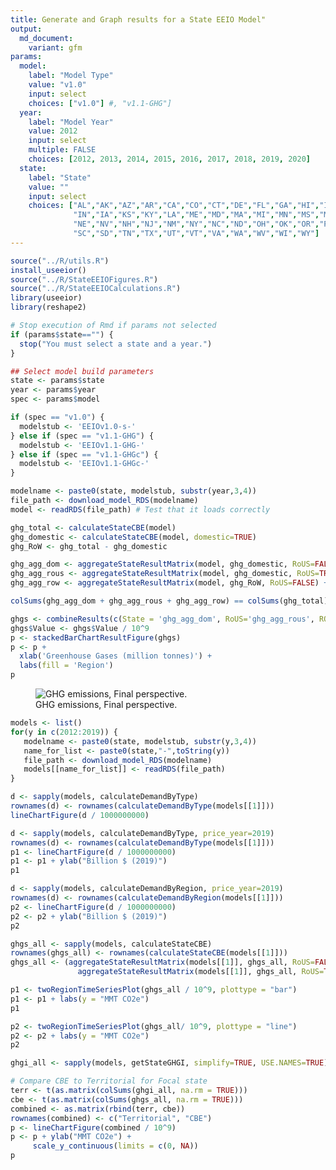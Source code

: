 ```yaml
---
title: Generate and Graph results for a State EEIO Model"
output:
  md_document:
    variant: gfm
params:
  model:
    label: "Model Type"
    value: "v1.0"
    input: select
    choices: ["v1.0"] #, "v1.1-GHG"]
  year:
    label: "Model Year"
    value: 2012
    input: select
    multiple: FALSE
    choices: [2012, 2013, 2014, 2015, 2016, 2017, 2018, 2019, 2020]
  state:
    label: "State"
    value: ""
    input: select
    choices: ["AL","AK","AZ","AR","CA","CO","CT","DE","FL","GA","HI","ID","IL",
              "IN","IA","KS","KY","LA","ME","MD","MA","MI","MN","MS","MO","MT",
              "NE","NV","NH","NJ","NM","NY","NC","ND","OH","OK","OR","PA","RI",
              "SC","SD","TN","TX","UT","VT","VA","WA","WV","WI","WY"]
---
```


```r
source("../R/utils.R")
install_useeior()
source("../R/StateEEIOFigures.R")
source("../R/StateEEIOCalculations.R")
library(useeior)
library(reshape2)

# Stop execution of Rmd if params not selected
if (params$state=="") {
  stop("You must select a state and a year.")
}

## Select model build parameters
state <- params$state
year <- params$year
spec <- params$model

if (spec == "v1.0") {
  modelstub <- 'EEIOv1.0-s-'
} else if (spec == "v1.1-GHG") {
  modelstub <- 'EEIOv1.1-GHG-'
} else if (spec == "v1.1-GHGc") {
  modelstub <- 'EEIOv1.1-GHGc-'  
}

```

```r
modelname <- paste0(state, modelstub, substr(year,3,4))
file_path <- download_model_RDS(modelname)
model <- readRDS(file_path) # Test that it loads correctly

```
```r
ghg_total <- calculateStateCBE(model)
ghg_domestic <- calculateStateCBE(model, domestic=TRUE)
ghg_RoW <- ghg_total - ghg_domestic

ghg_agg_dom <- aggregateStateResultMatrix(model, ghg_domestic, RoUS=FALSE)
ghg_agg_rous <- aggregateStateResultMatrix(model, ghg_domestic, RoUS=TRUE)
ghg_agg_row <- aggregateStateResultMatrix(model, ghg_RoW, RoUS=FALSE) + aggregateStateResultMatrix(model, ghg_RoW, RoUS=TRUE)

colSums(ghg_agg_dom + ghg_agg_rous + ghg_agg_row) == colSums(ghg_total)

```




```r

ghgs <- combineResults(c(State = 'ghg_agg_dom', RoUS='ghg_agg_rous', ROW='ghg_agg_row'))
ghgs$Value <- ghgs$Value / 10^9
p <- stackedBarChartResultFigure(ghgs)
p <- p + 
  xlab('Greenhouse Gases (million tonnes)') +
  labs(fill = 'Region')
p

```
![GHG emissions, Final perspective.](`r knitr::fig_chunk('ghg_results', 'png')`){#fig:ghg_results}


```r

models <- list()
for(y in c(2012:2019)) {
   modelname <- paste0(state, modelstub, substr(y,3,4))
   name_for_list <- paste0(state,"-",toString(y))
   file_path <- download_model_RDS(modelname)
   models[[name_for_list]] <- readRDS(file_path)
}

d <- sapply(models, calculateDemandByType)
rownames(d) <- rownames(calculateDemandByType(models[[1]]))
lineChartFigure(d / 1000000000)

d <- sapply(models, calculateDemandByType, price_year=2019)
rownames(d) <- rownames(calculateDemandByType(models[[1]]))
p1 <- lineChartFigure(d / 1000000000)
p1 <- p1 + ylab("Billion $ (2019)")
p1

d <- sapply(models, calculateDemandByRegion, price_year=2019)
rownames(d) <- rownames(calculateDemandByRegion(models[[1]]))
p2 <- lineChartFigure(d / 1000000000)
p2 <- p2 + ylab("Billion $ (2019)")
p2

```



```r
ghgs_all <- sapply(models, calculateStateCBE)
rownames(ghgs_all) <- rownames(calculateStateCBE(models[[1]]))
ghgs_all <- (aggregateStateResultMatrix(models[[1]], ghgs_all, RoUS=FALSE) +
               aggregateStateResultMatrix(models[[1]], ghgs_all, RoUS=TRUE))

p1 <- twoRegionTimeSeriesPlot(ghgs_all / 10^9, plottype = "bar")
p1 <- p1 + labs(y = "MMT CO2e")
p1

p2 <- twoRegionTimeSeriesPlot(ghgs_all/ 10^9, plottype = "line")
p2 <- p2 + labs(y = "MMT CO2e")
p2

```
```r
ghgi_all <- sapply(models, getStateGHGI, simplify=TRUE, USE.NAMES=TRUE)

# Compare CBE to Territorial for Focal state
terr <- t(as.matrix(colSums(ghgi_all, na.rm = TRUE)))
cbe <- t(as.matrix(colSums(ghgs_all, na.rm = TRUE)))
combined <- as.matrix(rbind(terr, cbe))
rownames(combined) <- c("Territorial", "CBE")
p <- lineChartFigure(combined / 10^9)
p <- p + ylab("MMT CO2e") +
     scale_y_continuous(limits = c(0, NA))
p

```
